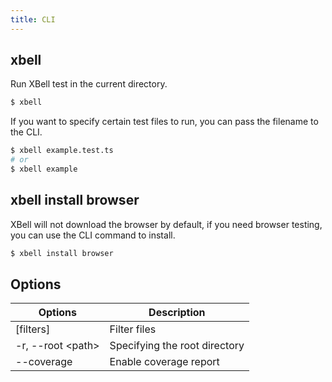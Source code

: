 ```yaml
---
title: CLI
---
```


## xbell

Run XBell test in the current directory.

```bash
$ xbell
```

If you want to specify certain test files to run, you can pass the filename to the CLI.

```bash
$ xbell example.test.ts
# or
$ xbell example
```

## xbell install browser

XBell will not download the browser by default, if you need browser testing, you can use the CLI command to install.

```bash
$ xbell install browser
```

## Options

|  Options   | Description  |
|  ----  | ----  |
| [filters] | Filter files |
| -r, --root &lt;path&gt; | Specifying the root directory |
| --coverage  | Enable coverage report |

